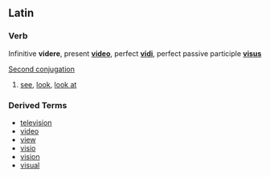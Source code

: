 ==Latin==
===Verb===
Infinitive '''videre''', present '''[[video]]''', perfect '''[[vidi]]''', perfect passive participle '''[[visus]]'''

[[Wiktionary Appendix:Latin second conjugation|Second conjugation]]

# [[see]], [[look]], [[look at]]

===Derived Terms===
*[[television]]
*[[video]]
*[[view]]
*[[visio]]
*[[vision]]
*[[visual]]